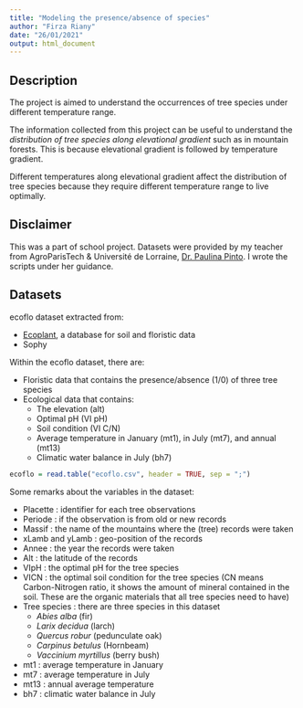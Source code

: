 ```yaml
---
title: "Modeling the presence/absence of species"
author: "Firza Riany"
date: "26/01/2021"
output: html_document
---
```


## Description

The project is aimed to understand the occurrences of tree species under
different temperature range. 

The information collected from this project can be useful to understand the
*distribution of tree species along elevational gradient* such as in mountain
forests. This is because elevational gradient is followed by temperature
gradient. 

Different temperatures along elevational gradient affect the distribution of
tree species because they require different temperature range to live optimally. 

## Disclaimer

This was a part of school project. Datasets were provided by my teacher from
AgroParisTech & Université de Lorraine, [Dr. Paulina Pinto](http://siafee.agroparistech.fr/pinto-paulina). I wrote the scripts under
her guidance. 

## Datasets

ecoflo dataset extracted from:  

* [Ecoplant](https://silvae.agroparistech.fr/home/?page_id=173), a database for soil and floristic data  
* Sophy  

Within the ecoflo dataset, there are:

* Floristic data that contains the presence/absence (1/0) of three tree species    
* Ecological data that contains:  
    + The elevation (alt)  
    + Optimal pH (VI pH)  
    + Soil condition (VI C/N)  
    + Average temperature in January (mt1), in July (mt7), and annual (mt13)  
    + Climatic water balance in July (bh7)  

```r
ecoflo = read.table("ecoflo.csv", header = TRUE, sep = ";")
```

Some remarks about the variables in the dataset:  

* Placette        : identifier for each tree observations 
* Periode         : if the observation is from old or new records    
* Massif          : the name of the mountains where the (tree) records were taken  
* xLamb and yLamb : geo-position of the records  
* Annee           : the year the records were taken  
* Alt             : the latitude of the records  
* VIpH            : the optimal pH for the tree species  
* VICN            : the optimal soil condition for the tree species (CN means Carbon-Nitrogen ratio, it shows the amount of mineral contained in the soil. These are the organic materials that all tree species need to have)  
* Tree species    : there are three species in this dataset  
    + *Abies alba* (fir)  
    + *Larix decidua* (larch)  
    + *Quercus robur* (pedunculate oak)  
    + *Carpinus betulus* (Hornbeam)  
    + *Vaccinium myrtillus* (berry bush)  
* mt1             : average temperature in January  
* mt7             : average temperature in July  
* mt13            : annual average temperature  
* bh7             : climatic water balance in July  

